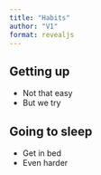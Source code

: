 ```yaml
---
title: "Habits"
author: "V1"
format: revealjs
---
```


## Getting up

- Not that easy
- But we try

## Going to sleep

- Get in bed
- Even harder